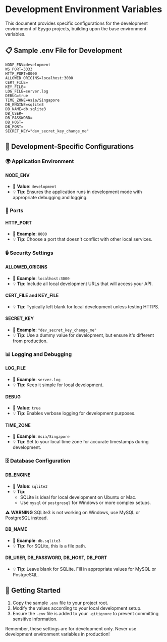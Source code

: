 # Development Environment Variables

This document provides specific configurations for the development environment of Eyygo projects, building upon the base environment variables.

## 📋 Sample .env File for Development

```dotenv
NODE_ENV=development
WS_PORT=3333
HTTP_PORT=8000
ALLOWED_ORIGINS=localhost:3000
CERT_FILE=
KEY_FILE=
LOG_FILE=server.log
DEBUG=true
TIME_ZONE=Asia/Singapore
DB_ENGINE=sqlite3
DB_NAME=db.sqlite3
DB_USER=
DB_PASSWORD=
DB_HOST=
DB_PORT=
SECRET_KEY="dev_secret_key_change_me"
```

## 🔧 Development-Specific Configurations

### 🌍 Application Environment

#### NODE_ENV
- 🔢 **Value**: `development`
- 💡 **Tip**: Ensures the application runs in development mode with appropriate debugging and logging.

### 🚪 Ports

#### HTTP_PORT
- 🎯 **Example**: `8000`
- 💡 **Tip**: Choose a port that doesn't conflict with other local services.

### 🔒 Security Settings

#### ALLOWED_ORIGINS
- 🎯 **Example**: `localhost:3000`
- 💡 **Tip**: Include all local development URLs that will access your API.

#### CERT_FILE and KEY_FILE
- 💡 **Tip**: Typically left blank for local development unless testing HTTPS.

#### SECRET_KEY
- 🎯 **Example**: `"dev_secret_key_change_me"`
- 💡 **Tip**: Use a dummy value for development, but ensure it's different from production.

### 📊 Logging and Debugging

#### LOG_FILE
- 🎯 **Example**: `server.log`
- 💡 **Tip**: Keep it simple for local development.

#### DEBUG
- 🔢 **Value**: `true`
- 💡 **Tip**: Enables verbose logging for development purposes.

#### TIME_ZONE
- 🎯 **Example**: `Asia/Singapore`
- 💡 **Tip**: Set to your local time zone for accurate timestamps during development.

### 🗄️ Database Configuration

#### DB_ENGINE
- 🔢 **Value**: `sqlite3`
- 💡 **Tip**: 
  - SQLite is ideal for local development on Ubuntu or Mac.
  - Use `mysql` or `postgresql` for Windows or more complex setups.

⚠️ **WARNING**
SQLite3 is not working on Windows, use MySQL or PostgreSQL instead.

#### DB_NAME
- 🎯 **Example**: `db.sqlite3`
- 💡 **Tip**: For SQLite, this is a file path.

#### DB_USER, DB_PASSWORD, DB_HOST, DB_PORT
- 💡 **Tip**: Leave blank for SQLite. Fill in appropriate values for MySQL or PostgreSQL.

## 🚀 Getting Started

1. Copy the sample `.env` file to your project root.
2. Modify the values according to your local development setup.
3. Ensure the `.env` file is added to your `.gitignore` to prevent committing sensitive information.

Remember, these settings are for development only. Never use development environment variables in production!